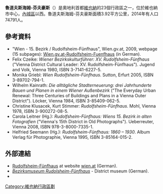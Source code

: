 '''魯道夫斯海姆-芬夫豪斯'''（{{lang-de|Rudolfsheim-Fünfhaus}}）是奧地利首都[[維也納|維也納]]的23個行政區之一，位於維也納市中心，[[內城區_(維也納)|內城區]]以西。魯道夫斯海姆-芬夫豪斯面積3.92平方公里，2014年有人口74791人。
==參考資料==
* "Wien - 15. Bezirk / Rudolfsheim-Fünfhaus", Wien.gv.at, 2009, webpage (15 subpages): [http://www.wien.gv.at/bezirke/Rudolfsheim-Fuenfhaus/ Wien.gv.at-Rudolfsheim-Fuenfhaus] {{Wayback|url=http://www.wien.gv.at/bezirke/Rudolfsheim-Fuenfhaus/ |date=20210429135018 }} (in German).
* Felix Czeike: ''Wiener Bezirkskulturführer: XV. Rudolfsheim-Fünfhaus'' ("Vienna District Cultural Leader: XV. Rudolfsheim-Fünfhaus"). Jugend and Volk, Vienna 1980, ISBN 3-7141-6227-5.
* Monika Griebl: ''Wien Rudolfsheim-Fünfhaus''. Sutton, Erfurt 2005, ISBN 3-89702-794-1.
* Wilhelm Kainrath: ''Die alltägliche Stadterneuerung: drei Jahrhunderte Bauen und Planen in einem Wiener Außenbezirk'' ("The Everyday Urban Renewal: Three Centuries of Buildings and Plans in a Vienna Outer District"). Löcker, Vienna 1984, ISBN 3-85409-062-5.
* Christine Klusacek, Kurt Stimmer: ''Rudolfsheim-Fünfhaus''. Mohl, Vienna 1978, ISBN 3-900272-08-5.
* Carola Leitner (Hg.): ''Rudolfsheim-Fünfhaus: Wiens 15. Bezirk in alten Fotografien'' ("Vienna's 15th District in Old Photographs"). Ueberreuter, Vienna 2008, ISBN 978-3-8000-7335-1.
* Helfried Seemann (Hg.): ''Rudolfsheim-Fünfhaus: 1860 – 1930''. Album Verlag für Photographie, Vienna 1995, ISBN 3-85164-015-2.
==外部連結==
{{Commonscat|Rudolfsheim-Fünfhaus|魯道夫斯海姆-芬夫豪斯}}
* [http://www.wien.gv.at/bezirke/rudolfsheim-fuenfhaus/ Rudolfsheim-Fünfhaus] {{Wayback|url=http://www.wien.gv.at/bezirke/rudolfsheim-fuenfhaus/ |date=20210429135018 }} at website [http://www.wien.gv.at/ wien.at] {{Wayback|url=http://www.wien.gv.at/ |date=20000302122230 }} (German).
* [http://www.bezirksmuseum.at/rudolfsheimfuenfhaus/page.asp/index.htm ''Bezirksmuseum Rudolsheim-Fünfhaus''] {{Wayback|url=http://www.bezirksmuseum.at/rudolfsheimfuenfhaus/page.asp/index.htm |date=20090307004553 }} - District museum (German).
* {{aeiou|.r/r939446.htm}}
{{coord|48|12|03|N|16|19|12|E|region:AT-9_type:adm2nd|display=title}}
[[Category:維也納行政區劃|Category:維也納行政區劃]]